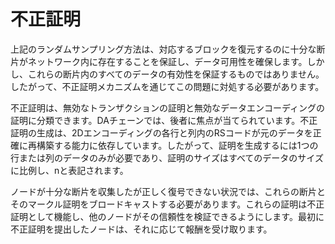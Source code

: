 
# 不正証明

上記のランダムサンプリング方法は、対応するブロックを復元するのに十分な断片がネットワーク内に存在することを保証し、データ可用性を確保します。しかし、これらの断片内のすべてのデータの有効性を保証するものではありません。したがって、不正証明メカニズムを通じてこの問題に対処する必要があります。

不正証明は、無効なトランザクションの証明と無効なデータエンコーディングの証明に分類できます。DAチェーンでは、後者に焦点が当てられています。不正証明の生成は、2Dエンコーディングの各行と列内のRSコードが元のデータを正確に再構築する能力に依存しています。したがって、証明を生成するには1つの行または列のデータのみが必要であり、証明のサイズはすべてのデータのサイズに比例し、nと表記されます。

ノードが十分な断片を収集したが正しく復号できない状況では、これらの断片とそのマークル証明をブロードキャストする必要があります。これらの証明は不正証明として機能し、他のノードがその信頼性を検証できるようにします。最初に不正証明を提出したノードは、それに応じて報酬を受け取ります。 

<PageFeedback path="/ja/core-concepts/data-availability/dataAvailabilityVerification/fraudProof" />
